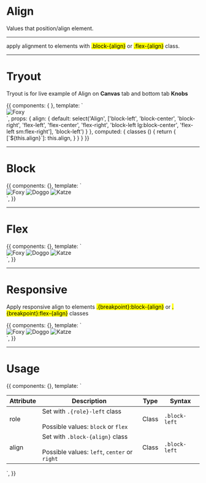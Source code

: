 <!-- Storybook Addon imports -->


<Meta title='6. Utilities|Align' />


# Align

Values that position/align element.

<hr/>

apply alignment to elements with <mark>.block-{align}</mark> or <mark>.flex-{align}</mark> class.

<hr />


# Tryout

Tryout is for live example of Align on **Canvas** tab and bottom tab **Knobs**

<Story name='Tryout'>
  {{
    components: { },
    template: `<div>
      <img class="image" :class="classes" src="https://orangecss.com/images/thumbnails/square/fox-square.jpg" alt="Foxy" />
    </div>`,
    props: {
      align: {
        default: select('Align', ['block-left', 'block-center', 'block-right', 'flex-left', 'flex-center', 'flex-right', 'block-left lg:block-center', 'flex-left sm:flex-right'], 'block-left')
      }
    },
    computed: {
      classes () {
        return {
          [`${this.align}`]: this.align,
        }
      }
    }
  }}
</Story>

<hr/>

# Block

<Preview>
  <Story name='Block'>
    {{
      components: {},
      template: `<div>
        <img class="image block-left" src="https://orangecss.com/images/thumbnails/square/fox-square.jpg" alt="Foxy" />
        <img class="image block-center" src="https://orangecss.com/images/thumbnails/square/dog-square.jpg" alt="Doggo" />
        <img class="image block-right" src="https://orangecss.com/images/thumbnails/square/cat-square.jpg" alt="Katze" />
      </div>`,
    }}
  </Story>
</Preview>

<hr/>


# Flex

<Preview>
  <Story name='Flex'>
    {{
      components: {},
      template: `<div>
        <img class="image flex-left" src="https://orangecss.com/images/thumbnails/square/fox-square.jpg" alt="Foxy" />
        <img class="image flex-center" src="https://orangecss.com/images/thumbnails/square/dog-square.jpg" alt="Doggo" />
        <img class="image flex-right" src="https://orangecss.com/images/thumbnails/square/cat-square.jpg" alt="Katze" />
      </div>`,
    }}
  </Story>
</Preview>


<hr/>


# Responsive

Apply responsive align to elements <mark>.{breakpoint}:block-{align}</mark> or <mark>.{breakpoint}:flex-{align}</mark> classes

<Preview>
  <Story name='Responsive'>
    {{
      components: {},
      template: `<div>
        <img class="image block-left lg:block-center" src="https://orangecss.com/images/thumbnails/square/fox-square.jpg" alt="Foxy" />
        <img class="image flex-center lg:flex-right" src="https://orangecss.com/images/thumbnails/square/dog-square.jpg" alt="Doggo" />
        <img class="image flex-right lg:flex-left" src="https://orangecss.com/images/thumbnails/square/cat-square.jpg" alt="Katze" />
      </div>`,
    }}
  </Story>
</Preview>

<hr/>


# Usage 

<Story name='Usage'>
  {{
    components: {},
    template: `<table class="o-table o-table--compact o-table--celled">
      <thead>
        <tr>
          <th>Attribute</th>
          <th>Description</th>
          <th>Type</th>
          <th>Syntax</th>
        </tr>
      </thead>
      <tbody>
        <tr>
          <td>role</td>
          <td>
            Set with <code>.{role}-left</code> class <br/><br />
            Possible values: <code>block</code> or <code>flex</code>
          </td>
          <td>Class</td>
          <td><code>.block-left</code></td>
        </tr>
        <tr>
          <td>align</td>
          <td>
            Set with <code>.block-{align}</code> class <br/><br />
            Possible values: <code>left</code>, <code>center</code> or <code>right</code>
          </td>
          <td>Class</td>
          <td><code>.block-left</code></td>
        </tr>
      </tbody>
    </table>`,
  }}
</Story>
